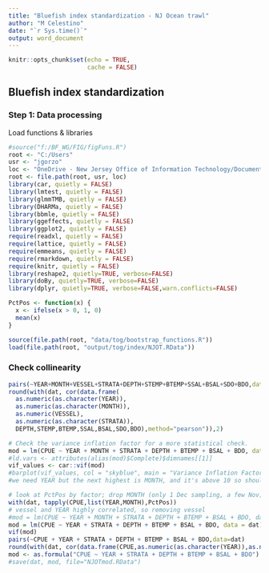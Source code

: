 ---
title: "Bluefish index standardization - NJ Ocean trawl"
author: "M Celestino"
date: "`r Sys.time()`"
output: word_document
---

```{r setup, include=FALSE}
knitr::opts_chunk$set(echo = TRUE,
                      cache = FALSE)
```

## Bluefish index standardization

### Step 1: Data processing

Load functions & libraries
```{r}
#source("f:/BF_WG/FIG/figFuns.R")
root <- "C:/Users"
usr <- "jgorzo"
loc <- "OneDrive - New Jersey Office of Information Technology/Documents"
root <- file.path(root, usr, loc)
library(car, quietly = FALSE)
library(lmtest, quietly = FALSE)
library(glmmTMB, quietly = FALSE)
library(DHARMa, quietly = FALSE)
library(bbmle, quietly = FALSE)
library(ggeffects, quietly = FALSE)
library(ggplot2, quietly = FALSE)
require(readxl, quietly = FALSE)
require(lattice, quietly = FALSE)
require(emmeans, quietly = FALSE)
require(rmarkdown, quietly = FALSE)
require(knitr, quietly = FALSE)
library(reshape2, quietly=TRUE, verbose=FALSE)
library(doBy, quietly=TRUE, verbose=FALSE)
library(dplyr, quietly=TRUE, verbose=FALSE,warn.conflicts=FALSE)

PctPos <- function(x) {
  x <- ifelse(x > 0, 1, 0)
  mean(x)
}

source(file.path(root, "data/tog/bootstrap_functions.R"))
load(file.path(root, "output/tog/index/NJOT.RData"))
```
### Check collinearity
```{r, error=TRUE}
pairs(~YEAR+MONTH+VESSEL+STRATA+DEPTH+STEMP+BTEMP+SSAL+BSAL+SDO+BDO,data=dat)
round(with(dat, cor(data.frame(
  as.numeric(as.character(YEAR)),
  as.numeric(as.character(MONTH)),
  as.numeric(VESSEL),
  as.numeric(as.character(STRATA)),
  DEPTH,STEMP,BTEMP,SSAL,BSAL,SDO,BDO),method="pearson")),2)

# Check the variance inflation factor for a more statistical check.
mod = lm(CPUE ~ YEAR + MONTH + STRATA + DEPTH + BTEMP + BSAL + BDO, data = dat) #+ VESSEL
#ld.vars <- attributes(alias(mod)$Complete)$dimnames[[1]]
vif_values <- car::vif(mod)
#barplot(vif_values, col = "skyblue", main = "Variance Inflation Factor (VIF)")
#we need YEAR but the next highest is MONTH, and it's above 10 so should probably be removed
```

```{r}
# look at PctPos by factor; drop MONTH (only 1 Dec sampling, a few Nov)
with(dat, tapply(CPUE,list(YEAR,MONTH),PctPos))
# vessel and YEAR highly correlated, so removing vessel
#mod = lm(CPUE ~ YEAR + MONTH + STRATA + DEPTH + BTEMP + BSAL + BDO, data = dat)
mod = lm(CPUE ~ YEAR + STRATA + DEPTH + BTEMP + BSAL + BDO, data = dat)
vif(mod)
pairs(~CPUE + YEAR + STRATA + DEPTH + BTEMP + BSAL + BDO,data=dat)
round(with(dat, cor(data.frame(CPUE,as.numeric(as.character(YEAR)),as.numeric(as.character(STRATA)),DEPTH,BTEMP,BSAL,BDO),method="pearson")),2)
mod <- as.formula("CPUE ~ YEAR + STRATA + DEPTH + BTEMP + BSAL + BDO")
#save(dat, mod, file="NJOTmod.RData")
```